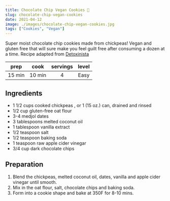 ```yaml
---
title: Chocolate Chip Vegan Cookies 🍪
slug: chocolate-chip-vegan-cookies
date: 2021-04-12
image: ./images/chocolate-chip-vegan-cookies.jpg
tags: ["Cookies", "Vegan"]
---
```


<StyledParagraph>Super moist chocolate chip cookies made from chickpeas! Vegan and gluten free that will sure make you feel guilt free after consuming a dozen at a time. Recipe adapted from <a href="https://detoxinista.com/vegan-chickpea-chocolate-chip-cookies-gluten-free-nut-free/" target="_blank" rel="noreferrer noopener">Detoxinista</a></StyledParagraph>

| prep | cook | servings | level |
| :--: | :--: | :------: | :---: |
| 15 min | 10 min |  4   | Easy  |

## Ingredients

- <ListItem>1 1/2 cups cooked chickpeas , or 1 (15 oz.) can, drained and rinsed</ListItem>
- <ListItem>1/2 cup gluten-free oat flour</ListItem>
- <ListItem>3-4 medjol dates</ListItem>
- <ListItem>3 tablespoons melted coconut oil</ListItem>
- <ListItem>1 tablespoon vanilla extract</ListItem>
- <ListItem>1/2 teaspoon salt</ListItem>
- <ListItem>1/2 teaspoon baking soda</ListItem>
- <ListItem>1 teaspoon raw apple cider vinegar</ListItem>
- <ListItem>3/4 cup dark chocolate chips</ListItem>

## Preparation

1. Blend the chickpeas, melted coconut oil, dates, vanilla and apple cider vinegar until smooth. 
2. Mix in the oat flour, salt, chocolate chips and baking soda. 
3. Form into a cookie shape and bake at 350F for 8-10 mins.
